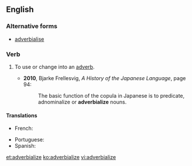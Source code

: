 ==English==

===Alternative forms===
* [[adverbialise]] {{qualifier|UK}}

===Verb===
{{en-verb|adverbializ}}

# {{label|en|American spelling}} To use or change into an [[adverb]].
#* '''2010''', Bjarke Frellesvig, ''A History of the Japanese Language'', page 94:
#*: The basic function of the copula in Japanese is to predicate, adnominalize or '''adverbialize''' nouns.

====Translations====
{{trans-top|to change into an adverb}}
* French: {{t+check|fr|adverbialiser}}
{{trans-mid}}
* Portuguese: {{t|pt|adverbializar}}
* Spanish: {{t|es|adverbializar}}
{{trans-bottom}}

[[et:adverbialize]]
[[ko:adverbialize]]
[[vi:adverbialize]]